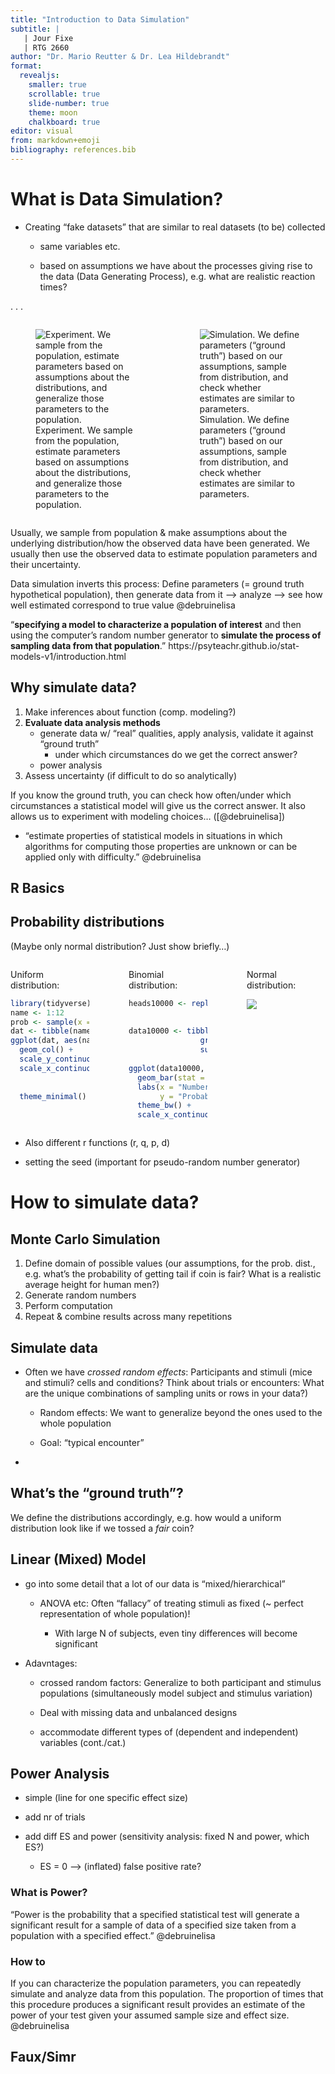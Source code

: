 ```yaml
---
title: "Introduction to Data Simulation"
subtitle: |
   | Jour Fixe 
   | RTG 2660
author: "Dr. Mario Reutter & Dr. Lea Hildebrandt"
format: 
  revealjs:
    smaller: true
    scrollable: true
    slide-number: true
    theme: moon
    chalkboard: true
editor: visual
from: markdown+emoji
bibliography: references.bib
---
```


# What is Data Simulation?

::: incremental
-   Creating "fake datasets" that are similar to real datasets (to be) collected

    -   same variables etc.

    -   based on assumptions we have about the processes giving rise to the data (Data Generating Process), e.g. what are realistic reaction times?
:::

. . .

::: columns
::: {.column width="50%"}
![Experiment. We sample from the population, estimate parameters based on assumptions about the distributions, and generalize those parameters to the population.](images/exp-01.jpg)
:::

::: {.column width="50%"}
![Simulation. We define parameters ("ground truth") based on our assumptions, sample from distribution, and check whether estimates are similar to parameters.](images/exp.jpg)
:::
:::

::: notes
Usually, we sample from population & make assumptions about the underlying distribution/how the observed data have been generated. We usually then use the observed data to estimate population parameters and their uncertainty.

Data simulation inverts this process: Define parameters (= ground truth hypothetical population), then generate data from it --\> analyze --\> see how well estimated correspond to true value @debruinelisa

"**specifying a model to characterize a population of interest** and then using the computer's random number generator to **simulate the process of sampling data from that population**." https://psyteachr.github.io/stat-models-v1/introduction.html
:::

## Why simulate data?

::: incremental
1.  Make inferences about function (comp. modeling?)
2.  **Evaluate data analysis methods**
    -   generate data w/ "real" qualities, apply analysis, validate it against "ground truth"
        -   under which circumstances do we get the correct answer?
    -   power analysis
3.  Assess uncertainty (if difficult to do so analytically)
:::

::: notes
If you know the ground truth, you can check how often/under which circumstances a statistical model will give us the correct answer. It also allows us to experiment with modeling choices... ([@debruinelisa])

-   "estimate properties of statistical models in situations in which algorithms for computing those properties are unknown or can be applied only with difficulty." @debruinelisa
:::

## R Basics

## Probability distributions

(Maybe only normal distribution? Just show briefly...)

::: columns
::: {.column width="30%"}
Uniform distribution:

```r

library(tidyverse)
name <- 1:12
prob <- sample(x = .08333333, size = 12, replace = TRUE)
dat <- tibble(name, prob)
ggplot(dat, aes(name, prob)) +
  geom_col() +
  scale_y_continuous(limits = c(0,.2), name = "Probability of occurrence") +
  scale_x_continuous(breaks = c(1,2,3,4,5,6,7,8,9,10,11,12),
                     name = "Name in hat",
                     labels = c("Your Name","Amy", "Jaimie","Emily","Helena","Ashley","Wil","Phil","James","Lorna","Maxine","Kirsty")) +
  theme_minimal()
```
:::

::: {.column width="5%"}
:::

::: {.column width="30%"}
Binomial distribution:

```r
heads10000 <- replicate(n = 10000, 
                        expr = sample(0:1, 10, TRUE) %>% 
                          sum())
data10000 <- tibble(heads = heads10000) %>%   # convert to a tibble
                group_by(heads) %>%     # group by number of possibilities 
                summarise(n = n(), # count occurances of each possibility,
                          p=n/10000) # & calculate probability (p) of each
ggplot(data10000, aes(x = heads,y = p)) + 
  geom_bar(stat = "identity") + 
  labs(x = "Number of Heads", 
       y = "Probability of Heads in 10 flips (p)") +
  theme_bw() +
  scale_x_continuous(breaks = c(0,1,2,3,4,5,6,7,8,9,10))
```
:::

::: {.column width="5%"}
:::

::: {.column width="30%"}
Normal distribution:

![](images/norm_dist_height.PNG)
:::
:::

-   Also different r functions (r, q, p, d)

-   setting the seed (important for pseudo-random number generator)

# How to simulate data?

## Monte Carlo Simulation

::: incremental
1.  Define domain of possible values (our assumptions, for the prob. dist., e.g. what's the probability of getting tail if coin is fair? What is a realistic average height for human men?)
2.  Generate random numbers
3.  Perform computation
4.  Repeat & combine results across many repetitions
:::

## Simulate data

-   Often we have *crossed random effects*: Participants and stimuli (mice and stimuli? cells and conditions? Think about trials or encounters: What are the unique combinations of sampling units or rows in your data?)

    -   Random effects: We want to generalize beyond the ones used to the whole population

    -   Goal: "typical encounter"

-   

## What's the "ground truth"?

We define the distributions accordingly, e.g. how would a uniform distribution look like if we tossed a *fair* coin?

## Linear (Mixed) Model

-   go into some detail that a lot of our data is "mixed/hierarchical"

    -   ANOVA etc: Often "fallacy" of treating stimuli as fixed (\~ perfect representation of whole population)!

        -   With large N of subjects, even tiny differences will become significant

-   Adavntages:

    -   crossed random factors: Generalize to both participant and stimulus populations (simultaneously model subject and stimulus variation)

    -   Deal with missing data and unbalanced designs

    -   accommodate different types of (dependent and independent) variables (cont./cat.)

## Power Analysis

-   simple (line for one specific effect size)

-   add nr of trials

-   add diff ES and power (sensitivity analysis: fixed N and power, which ES?)

    -   ES = 0 --\> (inflated) false positive rate?

### What is Power?

"Power is the probability that a specified statistical test will generate a significant result for a sample of data of a specified size taken from a population with a specified effect." @debruinelisa

### How to

If you can characterize the population parameters, you can repeatedly simulate and analyze data from this population. The proportion of times that this procedure produces a significant result provides an estimate of the power of your test given your assumed sample size and effect size. @debruinelisa

## Faux/Simr
